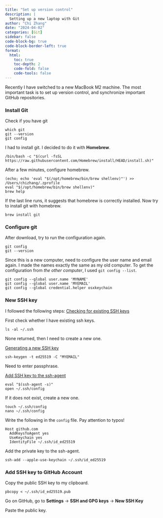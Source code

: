 ```yaml
---
title: "Set up version control"
description: |
  Setting up a new laptop with Git
author: "Chi Zhang"
date: "2024-04-02"
categories: [Git]
sidebar: false
code-block-bg: true
code-block-border-left: true
format: 
  html:
    toc: true
    toc-depth: 2
    code-fold: false
    code-tools: false
---
```


Recently I have switched to a new MacBook M2 machine. The most important task is to set up version control, and synchronize important GitHub repositories. 


### Install Git

Check if you have git

```
which git
git --version
git config
```

I had to install git. I decided to do it with **Homebrew**.

```
/bin/bash -c "$(curl -fsSL https://raw.githubusercontent.com/Homebrew/install/HEAD/install.sh)"
```

After a few minutes, configure homebrew.

```
(echo; echo 'eval "$(/opt/homebrew/bin/brew shellenv)"') >> /Users/chizhang/.zprofile
eval "$(/opt/homebrew/bin/brew shellenv)"
brew help
```

If the last line runs, it suggests that homebrew is correctly installed. Now try to install git with homebrew.

```
brew install git
```

### Configure git

After download, try to run the configuration again.

```
git config
git --version
```

Since this is a new computer, need to configure the user name and email again. I made the names exactly the same as my old computer. To get the configuration from *the other computer*, I used `git config --list`.

```
git config --global user.name 'MYNAME'
git config --global user.name 'MYEMAIL'
git config --global credential.helper osxkeychain
```

### New SSH key

I followed the following steps:  [Checking for existing SSH keys](https://docs.github.com/en/authentication/connecting-to-github-with-ssh/checking-for-existing-ssh-keys)


First check whether I have existing ssh keys.

```
ls -al ~/.ssh
```

None returned, then I need to create a new one.


[Generating a new SSH key](https://docs.github.com/en/authentication/connecting-to-github-with-ssh/generating-a-new-ssh-key-and-adding-it-to-the-ssh-agent)

```
ssh-keygen -t ed25519 -C "MYEMAIL"
```

Need to enter passphrase.

[Add SSH key to the ssh-agent](https://docs.github.com/en/authentication/connecting-to-github-with-ssh/generating-a-new-ssh-key-and-adding-it-to-the-ssh-agent#adding-your-ssh-key-to-the-ssh-agent)


```
eval "$(ssh-agent -s)"
open ~/.ssh/config
```

If it does not exist, create a new one.

```
touch ~/.ssh/config
nano ~/.ssh/config
```

Write the following in the `config` file. Pay attention to typos!

```
Host github.com
  AddKeysToAgent yes
  UseKeychain yes
  IdentityFile ~/.ssh/id_ed25519
```

Add the private key to the ssh-agent.

```
ssh-add --apple-use-keychain ~/.ssh/id_ed25519
```

### Add SSH key to GitHub Account

Copy the public SSH key to my clipboard.

```
pbcopy < ~/.ssh/id_ed25519.pub
```

Go on GitHub, go to **Settings** -> **SSH and GPG keys** -> **New SSH Key**

Paste the public key. 



